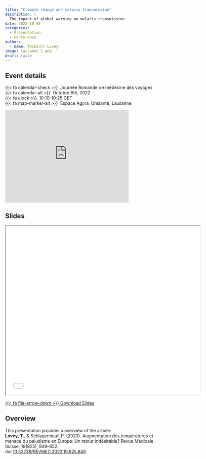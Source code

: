 ```yaml
---
title: "Climate change and malaria transmission"
description: |
  The impact of global warming on malaria transmission 
date: 2022-10-06
categories:
  - Presentation
  - Conference
author: 
  - name: Thibault Lovey
image: lausanne_2.png
draft: false
---
```

## Event details

{{< fa calendar-check >}}&nbsp;&nbsp;Journée Romande de médecine des voyages<br>
{{< fa calendar-alt >}}&nbsp;&nbsp;Octobre 6th, 2022<br>
{{< fa clock >}}&nbsp;&nbsp;10:10-10:25 CET<br>
{{< fa map-marker-alt >}}&nbsp;&nbsp;Espace Agora, Unisanté, Lausanne

<iframe src="https://www.google.com/maps/embed?pb=!1m18!1m12!1m3!1d2745.12444340629!2d6.637500212195788!3d46.52543927099072!2m3!1f0!2f0!3f0!3m2!1i1024!2i768!4f13.1!3m3!1m2!1s0x478c2f5c66258f51%3A0xaeda7473162c1b20!2sAgora%20P%C3%B4le%20De%20Recherche%20Sur%20Le%20Cancer!5e0!3m2!1sen!2snl!4v1691062401404!5m2!1sen!2snl" width="400" height="300" style="border:0;" allowfullscreen="" loading="lazy" referrerpolicy="no-referrer-when-downgrade"></iframe>

## Slides

<iframe class="slide-deck ar16x9" src="Lausanne_06_10_22_tl.html" title="Travel-related respiratory symptoms and infections in travellers (2000-2022)" width="125%" height="550"></iframe>

<p class="text-center">
  <a class="btn btn-primary btn-lg cv-download" href="Lausanne_06_10_22_tl.html" target="_blank">
    {{< fa file-arrow-down >}} Download Slides
  </a>
</p>


## Overview

This presentation provides a overview of the article:<br>
**Lovey, T.**, & Schlagenhauf, P. (2023). Augmentation des températures et menace du paludisme en Europe: Un retour indésirable? Revue Médicale Suisse, 19(825), 849–852.
<br>doi:[10.53738/REVMED.2023.19.825.849](https://doi.org/10.53738/REVMED.2023.19.825.849)

